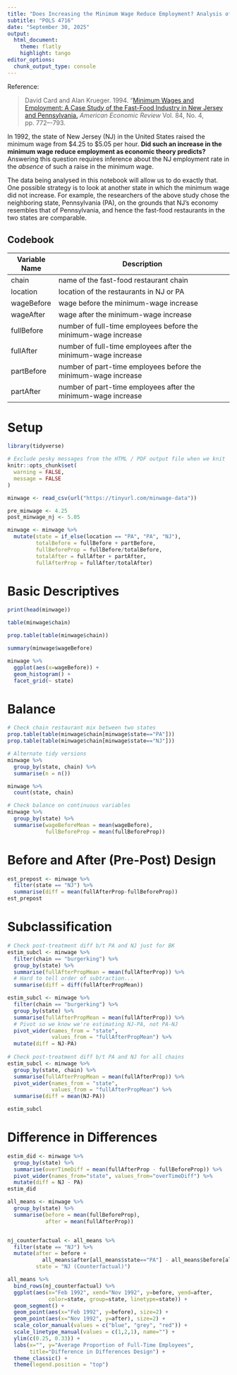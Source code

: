 ```yaml
---
title: "Does Increasing the Minimum Wage Reduce Employment? Analysis of an Observational Study"
subtitle: "POLS 4716"
date: "September 30, 2025"
output:
  html_document:
    theme: flatly
    highlight: tango
editor_options: 
  chunk_output_type: console
---
```


<!--
When you are ready, click on Knit button in R Studio to produce 
an HTML document of your results.
-->

Reference:

> David Card and Alan Krueger. 1994. "[Minimum Wages and Employment: A Case Study of the Fast-Food Industry in New Jersey and Pennsylvania.](https://davidcard.berkeley.edu/papers/njmin-aer.pdf) *American Economic Review* Vol. 84, No. 4, pp. 772–-793.

In 1992, the state of New Jersey (NJ) in the United States raised the minimum wage from \$4.25 to \$5.05 per hour. **Did such an increase in the minimum wage reduce employment as economic theory predicts?** Answering this question requires inference about the NJ employment rate in the *absence* of such a raise in the minimum wage.

The data being analysed in this notebook will allow us to do exactly that. One possible strategy is to look at another state in which the minimum wage did not increase. For example, the researchers of the above study chose the neighboring state, Pennsylvania (PA), on the grounds that NJ’s economy resembles that of Pennsylvania, and hence the fast-food restaurants in the two states are comparable.

## Codebook

| Variable Name    | Description                                                    |
|------------------|----------------------------------------------------------------|
| chain            | name of the fast-food restaurant chain                         |
| location         | location of the restaurants in NJ or PA                        |
| wageBefore       | wage before the minimum-wage increase                          |
| wageAfter        | wage after the minimum-wage increase                           |
| fullBefore       | number of full-time employees before the minimum-wage increase |
| fullAfter        | number of full-time employees after the minimum-wage increase  |
| partBefore       | number of part-time employees before the minimum-wage increase |
| partAfter        | number of part-time employees after the minimum-wage increase  |


# Setup

```r
library(tidyverse)

# Exclude pesky messages from the HTML / PDF output file when we knit
knitr::opts_chunk$set(
  warning = FALSE,
  message = FALSE
)

minwage <- read_csv(url("https://tinyurl.com/minwage-data"))

pre_minwage <- 4.25
post_minwage_nj <- 5.05 
```

```r
minwage <- minwage %>%
  mutate(state = if_else(location == "PA", "PA", "NJ"),
         totalBefore = fullBefore + partBefore,
         fullBeforeProp = fullBefore/totalBefore,
         totalAfter = fullAfter + partAfter,
         fullAfterProp = fullAfter/totalAfter)
```

# Basic Descriptives

```r
print(head(minwage))

table(minwage$chain)

prop.table(table(minwage$chain))

summary(minwage$wageBefore)

minwage %>%
  ggplot(aes(x=wageBefore)) +
  geom_histogram() +
  facet_grid(~ state)
```

# Balance

```r
# Check chain restaurant mix between two states
prop.table(table(minwage$chain[minwage$state=="PA"]))
prop.table(table(minwage$chain[minwage$state=="NJ"]))

# Alternate tidy versions
minwage %>%
  group_by(state, chain) %>%
  summarise(n = n())

minwage %>%
  count(state, chain)

# Check balance on continuous variables
minwage %>%
  group_by(state) %>%
  summarise(wageBeforeMean = mean(wageBefore),
            fullBeforeProp = mean(fullBeforeProp))
```

# Before and After (Pre-Post) Design

```r
est_prepost <- minwage %>%
  filter(state == "NJ") %>%
  summarise(diff = mean(fullAfterProp-fullBeforeProp))
est_prepost
```

# Subclassification

```r
# Check post-treatment diff b/t PA and NJ just for BK
estim_subcl <- minwage %>%
  filter(chain == "burgerking") %>%
  group_by(state) %>%
  summarise(fullAfterPropMean = mean(fullAfterProp)) %>%
  # Hard to tell order of subtraction...
  summarise(diff = diff(fullAfterPropMean)) 

estim_subcl <- minwage %>%
  filter(chain == "burgerking") %>%
  group_by(state) %>%
  summarise(fullAfterPropMean = mean(fullAfterProp)) %>%
  # Pivot so we know we're estimating NJ-PA, not PA-NJ
  pivot_wider(names_from = "state",
              values_from = "fullAfterPropMean") %>%
  mutate(diff = NJ-PA)
  
# Check post-treatment diff b/t PA and NJ for all chains
estim_subcl <- minwage %>%
  group_by(state, chain) %>%
  summarise(fullAfterPropMean = mean(fullAfterProp)) %>%
  pivot_wider(names_from = "state",
              values_from = "fullAfterPropMean") %>%
  summarise(diff = mean(NJ-PA))

estim_subcl
```

# Difference in Differences

```r
estim_did <- minwage %>%
  group_by(state) %>%
  summarise(overTimeDiff = mean(fullAfterProp - fullBeforeProp)) %>%
  pivot_wider(names_from="state", values_from="overTimeDiff") %>%
  mutate(diff = NJ - PA)
estim_did
```

```r
all_means <- minwage %>%
  group_by(state) %>%
  summarise(before = mean(fullBeforeProp),
            after = mean(fullAfterProp)) 


nj_counterfactual <- all_means %>%
  filter(state == "NJ") %>%
  mutate(after = before + 
           all_means$after[all_means$state=="PA"] - all_means$before[all_means$state=="PA"],
         state = "NJ (Counterfactual)")

all_means %>%
  bind_rows(nj_counterfactual) %>%
  ggplot(aes(x="Feb 1992", xend="Nov 1992", y=before, yend=after,
             color=state, group=state, linetype=state)) +
  geom_segment() +
  geom_point(aes(x="Feb 1992", y=before), size=2) +
  geom_point(aes(x="Nov 1992", y=after), size=2) +
  scale_color_manual(values = c("blue", "grey", "red")) +
  scale_linetype_manual(values = c(1,2,1), name="") +
  ylim(c(0.25, 0.33)) +
  labs(x="", y="Average Proportion of Full-Time Employees",
       title="Difference in Differences Design") +
  theme_classic() +
  theme(legend.position = "top")
```
